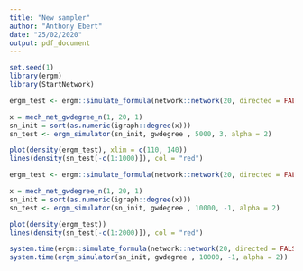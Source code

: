 ```yaml
---
title: "New sampler"
author: "Anthony Ebert"
date: "25/02/2020"
output: pdf_document
---
```


```r
set.seed(1)
library(ergm)
library(StartNetwork)
```

```r
ergm_test <- ergm::simulate_formula(network::network(20, directed = FALSE) ~ gwdegree(2, fixed = TRUE), coef = 3, output = "stats", nsim = 1000)

x = mech_net_gwdegree_n(1, 20, 1)
sn_init = sort(as.numeric(igraph::degree(x)))
sn_test <- ergm_simulator(sn_init, gwdegree , 5000, 3, alpha = 2)

plot(density(ergm_test), xlim = c(110, 140))
lines(density(sn_test[-c(1:1000)]), col = "red")
```

```r
ergm_test <- ergm::simulate_formula(network::network(20, directed = FALSE) ~ gwdegree(2, fixed = TRUE), coef = -1, output = "stats", nsim = 1000)

x = mech_net_gwdegree_n(1, 20, 1)
sn_init = sort(as.numeric(igraph::degree(x)))
sn_test <- ergm_simulator(sn_init, gwdegree , 10000, -1, alpha = 2)

plot(density(ergm_test))
lines(density(sn_test[-c(1:2000)]), col = "red")
```

```r
system.time(ergm::simulate_formula(network::network(20, directed = FALSE) ~ gwdegree(2, fixed = TRUE), coef = -1, output = "stats", nsim = 10000))
system.time(ergm_simulator(sn_init, gwdegree , 10000, -1, alpha = 2))
```







